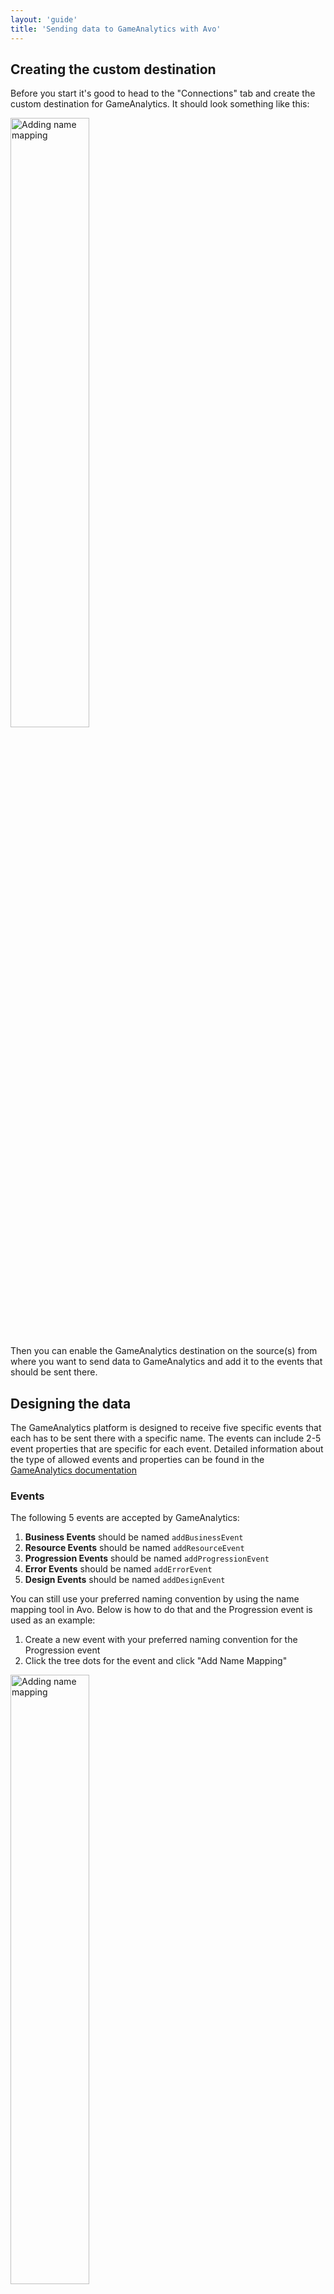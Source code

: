 ```yaml
---
layout: 'guide'
title: 'Sending data to GameAnalytics with Avo'
---
```


## <a name="creating-custom-destination"></a> Creating the custom destination

Before you start it's good to head to the "Connections" tab and create the custom destination for GameAnalytics. It should look something like this:

<left>
  <img
    src={require('../../images/game-analytics-custom-destination.png')}
    width="50%"
    alt="Adding name mapping"
  />
</left>

Then you can enable the GameAnalytics destination on the source(s) from where you want to send data to GameAnalytics and add it to the events that should be sent there.

## <a name="designing-the-data"></a> Designing the data

The GameAnalytics platform is designed to receive five specific events that each has to be sent there with a specific name. The events can include 2-5 event properties that are specific for each event. Detailed information about the type of allowed events and properties can be found in the [GameAnalytics documentation](https://gameanalytics.com/docs/item/ga-data#)

### <a name="game-analytics-events"></a> Events

The following 5 events are accepted by GameAnalytics:

1. **Business Events** should be named `addBusinessEvent`
2. **Resource Events** should be named `addResourceEvent`
3. **Progression Events** should be named `addProgressionEvent`
4. **Error Events** should be named `addErrorEvent`
5. **Design Events** should be named `addDesignEvent`

You can still use your preferred naming convention by using the name mapping tool in Avo. Below is how to do that and the Progression event is used as an example:

1. Create a new event with your preferred naming convention for the Progression event
2. Click the tree dots for the event and click "Add Name Mapping"

<left>
  <img
    src={require('../../images/name-mapping-game-analytics-1.png')}
    width="50%"
    alt="Adding name mapping"
  />
</left>

3. Type `addProgressionEvent` into the send as field and select your Game Analytics Custom destination. Then the Progression event will be sent as `addProgressionEvent` to GameAnalytics

<left>
  <img
    src={require('../../images/name-mapping-game-analytics-2.png')}
    width="50%"
    alt="Adding name mapping"
  />
</left>

**Note** that events that are sent to analytics with other names than `addBusinessEvent`, `addResourceEvent`, `addProgressionEvent`, `addErrorEvent` and `addDesignEvent` will not be accepted by GameAnalytics.

### <a name="game-analytics-properties"></a> Properties

Each event allows specific properties to be attached to it. Please follow the [GameAnalytics documentation](https://gameanalytics.com/docs/item/ga-data#) on which properties are allowed and how they are spelled.

Same as with events, name mapping can be use to send properties on the accepted GameAnalyitcs format. An example for the Progression Status property onthe Progression Event:

1. In the property modal for the property you want to send as progression status click "Add Name Mapping"
2. Type `progressionStatus` into the property name
3. Select your game analytics custom destination in the dropdown:

<left>
  <img
    src={require('../../images/name-mapping-game-analytics-3.png')}
    width="50%"
    alt="Adding name mapping"
  />
</left>

**Note** that events that are sent to analytics with other names are specified in the [GameAnalytics documentation](https://gameanalytics.com/docs/item/ga-data#) will not be accepted.

## <a name="implementing-in-code"></a> Implementing in code

To get started sending data to GameAnalytics via a custom destination you do the
following:

1. Pull the code for the destinations that are sending to GameAnalytics by doing `avo pull` in the Avo CLI
2. Initialize Avo with a custom destination
3. Fill in the empty methods for sending the data to your analytics destination

### Example Implementation in JavaScript

Import the Avo library into your code and implement a custom Avo logger which
delivers data to GameAnalytics via their SDK:

```JavaScript
import Avo from './Avo';

// An example of a simple GameAnalytics integration
// that you pass into initAvo():

var gameAnalyticsAvoLogger = {
  make: function(env) {},
  logEvent: function(eventName, eventProperties) {
    // example integration, connecting the Avo events
    // Add Progression, Add Resource, Add Business to the
    // GameAnalytics SDK
    if (eventName === 'Add Progression') {
      gameanalytics.GameAnalytics.addProgressionEvent(
        gameanalytics.EGAProgressionStatus.Start,
        eventProperties.progressionLocation,
        eventProperties.progressionStage,
        eventProperties.progressionLevel
      );
    } else if (eventName === 'Add Resource') {
      gameanalytics.GameAnalytics.addProgressionEvent(
        gameanalytics.EGAProgressionStatus.Start,
        eventProperties.progressionLocation,
        eventProperties.progressionStage,
        eventProperties.progressionLevel
      );
      gameanalytics.GameAnalytics.addResourceEvent(
        gameanalytics.EGAResourceFlowType.Source,
        eventProperties.currency,
        eventProperties.amount,
        eventProperties.itemType,
        eventProperties.itemId
      );
    } else if (eventName === 'Add Business') {
      gameanalytics.GameAnalytics.addBusinessEvent(
        eventProperties.currency,
        eventProperties.amount,
        eventProperties.itemType,
        eventProperties.itemId,
        eventProperties.cartType
      );
    }
  },
  setUserProperties: function(userId, userProperties) {},
  identify: function(userId) {},
  unidentify: function() {}
};
```

Call the initAvo function:

```JavaScript
Avo.initAvo({env: 'dev'}, gameAnalyticsAvoLogger);
```

Consult <a href="https://gameanalytics.com/docs">GameAnalytics documentation</a> for more ways to send data to their platform.
